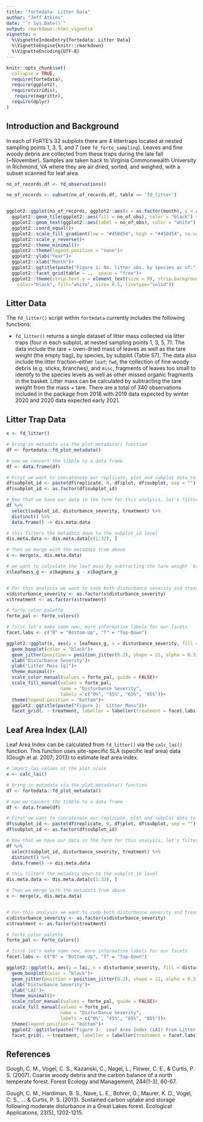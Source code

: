 ```yaml
---
title: "fortedata: Litter Data"
author: "Jeff Atkins"
date: "`r Sys.Date()`"
output: rmarkdown::html_vignette
vignette: >
  %\VignetteIndexEntry{fortedata: Litter Data}
  %\VignetteEngine{knitr::rmarkdown}
  %\VignetteEncoding{UTF-8}
---
```


```r
knitr::opts_chunk$set(
  collapse = TRUE,
  require(fortedata),
  require(ggplot2),
  require(viridis),
   require(magrittr),
  require(dplyr)
)
```

## Introduction and Background

In each of FoRTE's 32 subplots there are 4 littertraps located at nested sampling points 1, 3, 5, and 7 (see `fd_forte_sampling`). Leaves and fine woody debris are collected from these traps during the late fall (~November). Samples are taken back to Virginia Commonwealth University in Richmond, VA where they are air dried, sorted, and weighed, with a subset scanned for leaf area. 



```r
no_of_records.df <- fd_observations()

no_of_records <- subset(no_of_records.df, table == 'fd_litter')


ggplot2::ggplot(no_of_records, ggplot2::aes(x = as.factor(month), y = as.integer(year), fill= no_of_obs)) +
  ggplot2::geom_tile(ggplot2::aes(fill = no_of_obs), color = "black") +
  ggplot2::geom_text(ggplot2::aes(label = no_of_obs), color = "white") +
  ggplot2::coord_equal()+
  ggplot2::scale_fill_gradient(low = "#450d54", high = "#450d54", na.value = 'white')+
  ggplot2::scale_y_reverse()+
  ggplot2::theme_minimal()+
  ggplot2::theme(legend.position = "none")+
  ggplot2::ylab("Year")+
  ggplot2::xlab("Month")+
  ggplot2::ggtitle(paste("Figure 1: No. litter obs. by species as of:", Sys.Date()))+
  ggplot2::facet_grid(table ~ .,  space = "free")+
  ggplot2::theme(strip.text.y = element_text(size = 9), strip.background = element_rect(
    color="black", fill="white", size= 0.5, linetype="solid"))

```

## Litter Data

The `fd_litter()` script within `fortedata` currently includes the following functions:

* `fd_litter()` returns a single dataset of litter mass collected via litter traps (four in each subplot, at nested sampling points 1, 3, 5, 7). The data include the tare + oven-dried mass of leaves as well as the tare weight (the empty bag), by species, by subplot (Table S7). The data also include the litter fraction--either `leaf`; `fwd`, the collection of fine woody debris (e.g. sticks, branches), and `misc`, fragments of leaves too small to identify to the species levels as well as other missed organic fragments in the basket. Litter mass can be calculated by subtracting the tare weight from the mass + tare. There are a total of 340 observations included in the package from 2018 with 2019 data expected by winter 2020 and 2020 data expected early 2021.


## Litter Trap Data


```r
x <- fd_litter()

# bring in metadata via the plot_metadata() function
df <- fortedata::fd_plot_metadata()

# now we convert the tibble to a data frame
df <- data.frame(df)

# First we want to concatenate our replicate, plot and subplot data to make a subplot_id column 
df$subplot_id <- paste(df$replicate, 0, df$plot, df$subplot, sep = "")
df$subplot_id <- as.factor(df$subplot_id)

# Now that we have our data in the form for this analysis, let's filter our metadata to the subplot level.
df %>%
  select(subplot_id, disturbance_severity, treatment) %>%
  distinct() %>%
  data.frame() -> dis.meta.data

# this filters the metadata down to the subplot_id level
dis.meta.data <- dis.meta.data[c(1:32), ]

# Then we merge with the metadata from above
x <- merge(x, dis.meta.data)

# we want to calculate the leaf mass by subtracting the tare weight `bagtare_g` from `bagmass_g`
x$leafmass_g <- x$bagmass_g - x$bagtare_g


# For this analysis we want to code both disturbance severity and treatment as factors
x$disturbance_severity <- as.factor(x$disturbance_severity)
x$treatment <- as.factor(x$treatment)

# forte color palette
forte_pal <- forte_colors()

# first let's make some new, more informative labels for our facets
facet.labs <- c("B" = "Bottom-Up", "T" = "Top-Down")

ggplot2::ggplot(x, aes(y = leafmass_g, x = disturbance_severity, fill = disturbance_severity))+
  geom_boxplot(color = "black")+
  geom_jitter(position = position_jitter(0.2), shape = 21, alpha = 0.3)+
  xlab("Disturbance Severity")+
  ylab("Litter Mass [g]")+
  theme_minimal()+
  scale_color_manual(values = forte_pal, guide = FALSE)+
  scale_fill_manual(values = forte_pal,
                    name = "Disturbance Severity",
                    labels = c("0%", "45%", "65%", "85%"))+
  theme(legend.position = "bottom")+
  ggplot2::ggtitle(paste("Figure 2:  Litter Mass"))+
  facet_grid(. ~ treatment, labeller = labeller(treatment = facet.labs)) 
```

## Leaf Area Index (LAI)

Leaf Area Index can be calculated from `fd_litter()` via the `calc_lai()` function. This function uses site-specific SLA (specific leaf area) data (Gough et al. 2007; 2013) to estimate leaf area index.

```r
# import lai values at the plot scale
x <- calc_lai()

# bring in metadata via the plot_metadata() function
df <- fortedata::fd_plot_metadata()

# now we convert the tibble to a data frame
df <- data.frame(df)

# First we want to concatenate our replicate, plot and subplot data to make a subplot_id column 
df$subplot_id <- paste(df$replicate, 0, df$plot, df$subplot, sep = "")
df$subplot_id <- as.factor(df$subplot_id)

# Now that we have our data in the form for this analysis, let's filter our metadata to the subplot level.
df %>%
  select(subplot_id, disturbance_severity, treatment) %>%
  distinct() %>%
  data.frame() -> dis.meta.data

# this filters the metadata down to the subplot_id level
dis.meta.data <- dis.meta.data[c(1:32), ]

# Then we merge with the metadata from above
x <- merge(x, dis.meta.data)


# For this analysis we want to code both disturbance severity and treatment as factors
x$disturbance_severity <- as.factor(x$disturbance_severity)
x$treatment <- as.factor(x$treatment)

# forte color palette
forte_pal <- forte_colors()

# first let's make some new, more informative labels for our facets
facet.labs <- c("B" = "Bottom-Up", "T" = "Top-Down")

ggplot2::ggplot(x, aes(y = lai, x = disturbance_severity, fill = disturbance_severity))+
  geom_boxplot(color = "black")+
  geom_jitter(position = position_jitter(0.2), shape = 21, alpha = 0.3)+
  xlab("Disturbance Severity")+
  ylab("LAI")+
  theme_minimal()+
  scale_color_manual(values = forte_pal, guide = FALSE)+
  scale_fill_manual(values = forte_pal,
                    name = "Disturbance Severity",
                    labels = c("0%", "45%", "65%", "85%"))+
  theme(legend.position = "bottom")+
  ggplot2::ggtitle(paste("Figure 3:  Leaf Area Index (LAI) From Litter Trap Data"))+
  facet_grid(. ~ treatment, labeller = labeller(treatment = facet.labs)) 

```

## References

Gough, C. M., Vogel, C. S., Kazanski, C., Nagel, L., Flower, C. E., & Curtis, P. S. (2007). Coarse woody debris and the carbon balance of a north temperate forest. Forest Ecology and Management, 244(1-3), 60-67.

Gough, C. M., Hardiman, B. S., Nave, L. E., Bohrer, G., Maurer, K. D., Vogel, C. S., ... & Curtis, P. S. (2013). Sustained carbon uptake and storage following moderate disturbance in a Great Lakes forest. Ecological Applications, 23(5), 1202-1215.


